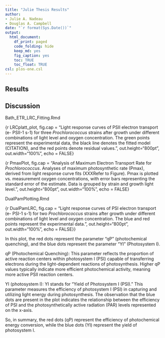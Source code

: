 ```yaml
---
title: "Julie Thesis Results"
author:
- Julie A. Nadeau
- Douglas A. Campbell
date: "`r format(Sys.Date())`"
output:
  html_document:
    df_print: paged
    code_folding: hide
    keep_md: yes
    fig_caption: yes
    toc: TRUE
    toc_float: TRUE   
csl: plos-one.csl
---
```


## Results 



## Discussion

Bath_ETR_LRC_Fitting.Rmd

{r LRCplatt_plot, fig.cap = "Light response curves of PSII electron transport (e- PSII-1 s-1) for three *Prochlorococcus* strains after growth under different combinations of light level and oxygen concentration. The green points represent the experimental data, the black line denotes the fitted model (CITATION), and the red points denote residual values.", out.height="800pt", out.width="100%", echo = FALSE}


{r PmaxPlot, fig.cap = "Analysis of Maximum Electron Transport Rate for *Prochlorococcus*. Analyses of maximum photosynthetic rate (Pmax),  derived from light response curve fits (XXXRefer to Figure). Pmax is plotted vs. measurement oxygen concentrations, with error bars representing the standard error of the estimate. Data is grouped by strain and growth light level.", out.height="800pt", out.width="100%", echo = FALSE}



DualPamPlotting.Rmd

{r DualPamLRC, fig.cap = "Light response curves of PSI electron transport (e- PSI-1 s-1) for two *Prochlorococcus* strains after growth under different combinations of light level and oxygen concentration. The blue and red points represent the experimental data.", out.height="800pt", out.width="100%", echo = FALSE}}

In this plot, the red dots represent the parameter "qP" (photochemical quenching), and the blue dots represent the parameter "YI" (Photosystem I).

qP (Photochemical Quenching): This parameter reflects the proportion of active reaction centers within photosystem I (PSI) capable of transferring electrons during the light-dependent reactions of photosynthesis. Higher qP values typically indicate more efficient photochemical activity, meaning more active PSII reaction centers.

YI (photosystem I): YI stands for "Yield of Photosystem I (PSI)." This parameter measures the efficiency of photosystem I (PSI) in capturing and utilizing light energy during photosynthesis.
The observation that the blue dots are present in the plot indicates the relationship between the efficiency of PSI and the photosynthetically active radiation (PAR) levels represented on the x-axis.

So, in summary, the red dots (qP) represent the efficiency of photochemical energy conversion, while the blue dots (YI) represent the yield of photosystem I.

